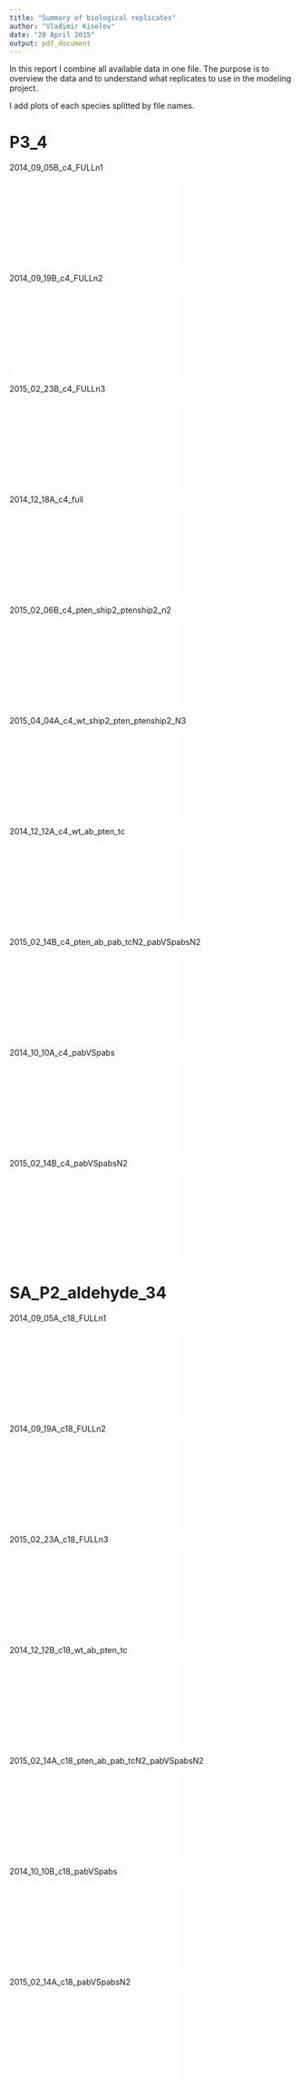 ```yaml
---
title: "Summary of biological replicates"
author: "Vladimir Kiselev"
date: "20 April 2015"
output: pdf_document
---
```


In this report I combine all available data in one file. The purpose is to overview the data and to understand what replicates to use in the modeling project.

I add plots of each species splitted by file names.

# P3_4

2014_09_05B_c4_FULLn1

![](plot-tech-rep/2014_09_05B_c4_FULLn1/P3_4.pdf)

2014_09_19B_c4_FULLn2

![](plot-tech-rep/2014_09_19B_c4_FULLn2/P3_4.pdf)

2015_02_23B_c4_FULLn3

![](plot-tech-rep/2015_02_23B_c4_FULLn3/P3_4.pdf)

2014_12_18A_c4_full

![](plot-tech-rep/2014_12_18A_c4_full/P3_4.pdf)

2015_02_06B_c4_pten_ship2_ptenship2_n2

![](plot-tech-rep/2015_02_06B_c4_pten_ship2_ptenship2_n2/P3_4.pdf)

2015_04_04A_c4_wt_ship2_pten_ptenship2_N3

![](plot-tech-rep/2015_04_04A_c4_wt_ship2_pten_ptenship2_N3/P3_4.pdf)

2014_12_12A_c4_wt_ab_pten_tc

![](plot-tech-rep/2014_12_12A_c4_wt_ab_pten_tc/P3_4.pdf)

2015_02_14B_c4_pten_ab_pab_tcN2_pabVSpabsN2

![](plot-tech-rep/2015_02_14B_c4_pten_ab_pab_tcN2_pabVSpabsN2/P3_4.pdf)

2014_10_10A_c4_pabVSpabs

![](plot-tech-rep/2014_10_10A_c4_pabVSpabs/P3_4.pdf)

2015_02_14B_c4_pabVSpabsN2

![](plot-tech-rep/2015_02_14B_c4_pabVSpabsN2/P3_4.pdf)


# SA_P2_aldehyde_34

2014_09_05A_c18_FULLn1

![](plot-tech-rep/2014_09_05A_c18_FULLn1/SA_P2_aldehyde_34.pdf)

2014_09_19A_c18_FULLn2

![](plot-tech-rep/2014_09_19A_c18_FULLn2/SA_P2_aldehyde_34.pdf)

2015_02_23A_c18_FULLn3

![](plot-tech-rep/2015_02_23A_c18_FULLn3/SA_P2_aldehyde_34.pdf)

2014_12_12B_c18_wt_ab_pten_tc

![](plot-tech-rep/2014_12_12B_c18_wt_ab_pten_tc/SA_P2_aldehyde_34.pdf)

2015_02_14A_c18_pten_ab_pab_tcN2_pabVSpabsN2

![](plot-tech-rep/2015_02_14A_c18_pten_ab_pab_tcN2_pabVSpabsN2/SA_P2_aldehyde_34.pdf)

2014_10_10B_c18_pabVSpabs

![](plot-tech-rep/2014_10_10B_c18_pabVSpabs/SA_P2_aldehyde_34.pdf)

2015_02_14A_c18_pabVSpabsN2

![](plot-tech-rep/2015_02_14A_c18_pabVSpabsN2/SA_P2_aldehyde_34.pdf)
